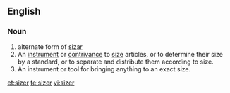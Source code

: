 ==English==

===Noun===
{{en-noun}}

# alternate form of [[sizar]]
# An [[instrument]] or [[contrivance]] to [[size]] articles, or to determine their size by a standard, or to separate and distribute them according to size.
# An instrument or tool for bringing anything to an exact size.

[[et:sizer]]
[[te:sizer]]
[[vi:sizer]]